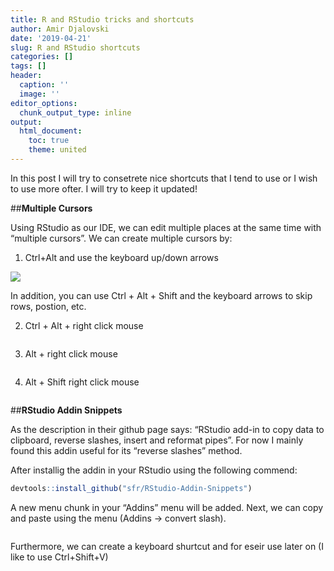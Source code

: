 ```yaml
---
title: R and RStudio tricks and shortcuts
author: Amir Djalovski
date: '2019-04-21'
slug: R and RStudio shortcuts
categories: []
tags: []
header:
  caption: ''
  image: ''
editor_options: 
  chunk_output_type: inline
output:
  html_document:
    toc: true
    theme: united
---
```


In this post I will try to consetrete nice shortcuts that I tend to use or I wish to use more ofter. I will try to keep it updated! 


##**Multiple Cursors**

Using RStudio as our IDE, we can edit multiple places at the same time with "multiple cursors". 
We can create multiple cursors by: 

1. Ctrl+Alt and use the keyboard up/down arrows

![](D:/Amir/Dropbox/MySite/AmirDJV.github.io/content/post/R_and_RStudio_tricks_and_shortcuts/Ctrl_Alt.gif)


In addition, you can use Ctrl + Alt + Shift and the keyboard arrows to skip rows, postion, etc.


2. Ctrl + Alt + right click mouse

```r

```

3. Alt  + right click mouse

```r

```

4. Alt  + Shift right click mouse

```r

```


##**RStudio Addin Snippets**

As the description in their github page says: "RStudio add-in to copy data to clipboard, reverse slashes, insert and reformat pipes". 
For now I mainly found this addin useful for its "reverse slashes" method. 

After installig the addin in your RStudio using the following commend: 
```r
devtools::install_github("sfr/RStudio-Addin-Snippets")
```

A new menu chunk in your "Addins" menu will be added. Next, we can copy and paste using the menu (Addins -> convert slash). 
```r

```


Furthermore, we can create a keyboard shurtcut and for eseir use later on (I like to use Ctrl+Shift+V)
```r

```








